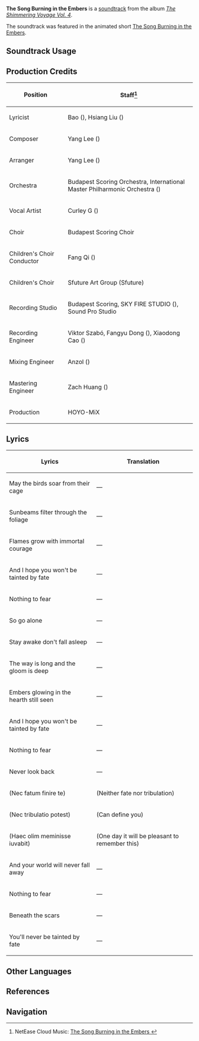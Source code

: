 {{See also|Emberfire|The Song Burning in the Embers}}
{{Soundtrack Infobox
|title          = The Song Burning in the Embers
|image          = The Shimmering Voyage Vol 4.png
|album          = The Shimmering Voyage Vol. 4
|disc           = 3
|number         = 61
|featured       = 
|featured2      = 
|featured3      = 
|featured_disc  = 
|featured_disc2 = 
|featured_disc3 = 
|youtube_id     = dyHPLQ2NWs0
|spotify_id     = 7sAX6R7bdFdobP5QXZCgRX
|previous       = A la recherche des grandes eaux
|next           = Starlight Voyage
}}

'''The Song Burning in the Embers''' is a [[soundtrack]] from the album ''[[The Shimmering Voyage Vol. 4]]''.

The soundtrack was featured in the animated short [[The Song Burning in the Embers]].

==Soundtrack Usage==
{{Soundtrack Usage
|mediaoriginal = 1
}}
<!--
==Other Arrangements==
{{Files by Category Gallery|Media Using an Unreleased Arrangement of {{subst:#titleparts:{{subst:PAGENAME}}}} Soundtrack}}
-->
==Production Credits==
{| class="wikitable"
! Position
! Staff<ref>NetEase Cloud Music: [https://music.163.com/#/song?id=2613482886 The Song Burning in the Embers {{zh|烬中歌}}]</ref>
|-
! Lyricist
| Bao ({{zh|三宝}}), Hsiang Liu ({{zh|项柳}})
|-
! Composer
| Yang Lee ({{zh|李洋}})
|-
! Arranger
| Yang Lee ({{zh|李洋}})
|-
! Orchestra
| Budapest Scoring Orchestra, International Master Philharmonic Orchestra ({{zh|国际首席爱乐乐团}})
|-
! Vocal Artist
| Curley G ({{zh|希林娜依·高}})
|-
! Choir
| Budapest Scoring Choir
|-
! Children's Choir Conductor
| Fang Qi ({{zh|齐放}})
|-
! Children's Choir
| Sfuture Art Group (Sfuture{{zh|艺术团}})
|-
! Recording Studio
| Budapest Scoring, SKY FIRE STUDIO ({{zh|九紫天诚录音棚}}), Sound Pro Studio
|-
! Recording Engineer
| Viktor Szabó, Fangyu Dong ({{zh|董方昱}}), Xiaodong Cao ({{zh|曹晓冬}})
|-
! Mixing Engineer
| Anzol ({{zh|鸦雀有声}})
|-
! Mastering Engineer
| Zach Huang ({{zh|黄巍}})
|-
! Production
| HOYO-MiX
|}

==Lyrics==
{| class="wikitable" 
! Lyrics 
! Translation 
|- 
| May the birds soar from their cage
| &mdash;
|-
| Sunbeams filter through the foliage
| &mdash;
|-
| Flames grow with immortal courage
| &mdash;
|-
| And I hope you won't be tainted by fate
| &mdash;
|-
| Nothing to fear
| &mdash;
|-
| So go alone
| &mdash;
|-
| Stay awake don't fall asleep
| &mdash;
|-
| The way is long and the gloom is deep
| &mdash;
|-
| Embers glowing in the hearth still seen
| &mdash;
|-
| And I hope you won't be tainted by fate
| &mdash;
|-
| Nothing to fear
| &mdash;
|-
| Never look back
| &mdash;
|-
| (Nec fatum finire te)
| (Neither fate nor tribulation)
|-
| (Nec tribulatio potest)
| (Can define you)
|-
| (Haec olim meminisse iuvabit)
| (One day it will be pleasant to remember this)
|-
| And your world will never fall away
| &mdash;
|-
| Nothing to fear
| &mdash;
|-
| Beneath the scars
| &mdash;
|-
| You'll never be tainted by fate
| &mdash;
|}
<!--
==Gallery==
<gallery>
</gallery>

==Trivia==
-->

==Other Languages==
{{Other Languages|The Song Burning in the Embers}}

==References==
{{Reflist}}

==Navigation==
{{Soundtrack Navbox|The Shimmering Voyage|4}}